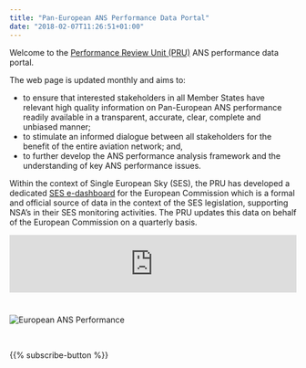 ```yaml
---
title: "Pan-European ANS Performance Data Portal"
date: "2018-02-07T11:26:51+01:00"
---
```

<style type="text/css">
.img-responsive {
    margin: 0 auto;
    max-width: 75%
}

.resp-container {
    position: relative;
    overflow: hidden;
    padding-top: 25.0%;
}

.resp-iframe {
    position: absolute;
    top: 0;
    left: 0;
    width: 100%;
    height: 80%;
    border: 0;
}
</style>


Welcome to the [Performance Review Unit (PRU)](/about/us/) ANS performance data portal.

The web page is updated monthly and aims to:

* to ensure that interested stakeholders in all Member States have relevant high quality information
  on Pan-European ANS performance readily available in a transparent, accurate, clear, complete and
  unbiased manner;
* to stimulate an informed dialogue between all stakeholders for the benefit of the entire aviation
  network; and,
* to further develop the ANS performance analysis framework and the understanding of key ANS
  performance issues.

Within the context of Single European Sky (SES), the PRU has developed a dedicated
[SES e-dashboard](http://www.eurocontrol.int/prudata/dashboard/rp2_2017.html)
for the European Commission which is a formal and official source of data in the context of the SES
legislation, supporting NSA’s in their SES monitoring activities.
The PRU updates this data on behalf of the European Commission on a quarterly basis.



<div class="resp-container">
<iframe class="resp-iframe" src="https://datastudio.google.com/embed/reporting/1UKhnPVrpoCufnrVbrRRN8fCue6DY-8W1/page/xHPY" frameborder="0" style="border:0" allowfullscreen></iframe>
</div>
<div class="container text-center">
<img src="/images/european-ans-performance-review.jpg" class="img-fluid" alt="European ANS Performance" style="max-width: 100%;">
</div>
<br>

<div class="container text-center">
{{% subscribe-button %}}
</div>

